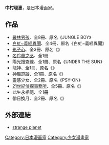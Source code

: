 {{Japanese|japanese=中村 理恵|kana=なかむら りえ|romaji=Nakamura Rie}}
{{漫畫}}
'''中村理惠'''{{BD||2月18日}}，是日本漫画家。

==作品==
* [[叢林男孩|叢林男孩]]、全8冊、原名《JUNGLE BOY》
* [[白虹~義經異聞|白虹~義經異聞]]、全4冊、原名《白虹~義経異聞》 
* [[影子心|影子心]]、全3冊、原名《{{lang|ja|シャドウハーツ}}》
* [[名伶蘭之丞|名伶蘭之丞]]、全1冊
* 陽光搜查線、全1冊、原名《UNDER THE SUN》
* 龍神、全1冊、原名《{{lang|ja|RJ-竜神-}}》
* 神魔遊蹤、全1冊、原名《{{lang|ja|イノセント・プラッド}}》
* 靈感少女、全2冊、原名《PSY-ON》
* [[21世紀偵探事務所|21世紀偵探事務所]]、全5冊、原名《{{lang|ja|21世紀探偵事務所}}》
* 此生永相隨、全1冊
* 偷日換月、全2冊、原名《{{lang|ja|ブラザー・サンシスター・ムーン}}》

==外部連結==
*{{ja}}[http://www007.upp.so-net.ne.jp/sirop/ strange planet]{{Wayback|url=http://www007.upp.so-net.ne.jp/sirop/ |date=20081224114051 }}

{{Japanese cartoonist-stub}}

{{DEFAULTSORT:Nakamura Rie}}
[[Category:日本漫画家|Category:日本漫画家]]
[[Category:少女漫畫家|Category:少女漫畫家]]